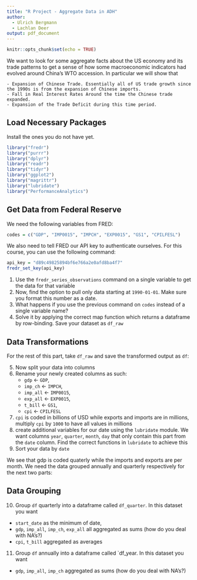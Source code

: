 ```yaml
---
title: "R Project - Aggregate Data in ADH"
author:
  - Ulrich Bergmann
  - Lachlan Deer
output: pdf_document
---
```


```r
knitr::opts_chunk$set(echo = TRUE)
```

We want to look for some aggregate facts about the US economy and its trade patterns to get a sense of how some macroeconomic indicators had evolved around China's WTO accession. In particular we will show that

    - Expansion of Chinese Trade. Essentially all of US trade growth since the 1990s is from the expansion of Chinese imports.
    - Fall in Real Interest Rates Around the time the Chinese trade expanded.
    - Expansion of the Trade Deficit during this time period.

## Load Necessary Packages

Install the ones you do not have yet.

```r
library("fredr")
library("purrr")
library("dplyr")
library("readr")
library("tidyr")
library("ggplot2")
library("magrittr")
library("lubridate")
library("PerformanceAnalytics")
```

## Get Data from Federal Reserve

We need the following variables from FRED:


```r
codes = c("GDP", "IMP0015", "IMPCH", "EXP0015", "GS1", "CPILFESL")
```

We also need to tell FRED our API key to authenticate ourselves. For this course, you can use the following command:

```r
api_key = "d89c49825894bf6e766a2e0afd8ba4f7"
fredr_set_key(api_key)
```

1. Use the `fredr_series_observations` command on a single variable to get the data for that variable
2. Now, find the option to pull only data starting at `1990-01-01`. Make sure you format this number as a date.
3. What happens if you use the previous command on `codes` instead of a single variable name?
4. Solve it by applying the correct map function which returns a dataframe by row-binding. Save your dataset as `df_raw`

## Data Transformations

For the rest of this part, take `df_raw` and save the transformed output as `df`:

5. Now split your data into columns
6. Rename your newly created columns as such:
    - `gdp` <- `GDP`,
    - `imp_ch` <- `IMPCH`,
    - `imp_all` <- `IMP0015`,
    - `exp_all` <- `EXP0015`,
    - `t_bill` <- `GS1`,
    - `cpi` <- `CPILFESL`
7. `cpi` is coded in billions of USD while exports and imports are in millions, multiply `cpi` by `1000` to have all values in millions
8. create additional variables for our date using the `lubridate` module. We want columns `year`, `quarter`, `month`, `day` that only contain this part from the `date` column. Find the correct functions in `lubridate`  to achieve this
9. Sort your data by `date`

We see that gdp is coded quaterly while the imports and exports are per month. We need the data grouped annually and quarterly respectively for the next two parts:

## Data Grouping

10. Group `df` quarterly into a dataframe called `df_quarter`. In this dataset you want
  - `start_date` as the minimum of date,
  - `gdp`, `imp_all`, `imp_ch`, `exp_all` all aggregated as sums (how do you deal with NA's?)
  - `cpi`, `t_bill` aggregated as averages
11. Group `df` annually into a dataframe called `df_year. In this dataset you want
  - `gdp`, `imp_all`, `imp_ch` aggregated as sums (how do you deal with NA's?)

